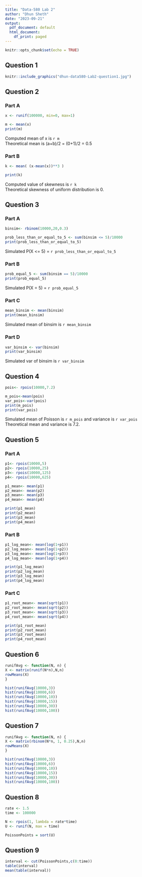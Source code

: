 ---
title: "Data-580 Lab 2"
author: "Dhun Sheth"
date: "2023-09-21"
output:
  pdf_document: default
  html_document:
    df_print: paged
---

```{r setup, include=FALSE}
knitr::opts_chunk$set(echo = TRUE)
```

## Question 1



```{r question_1a}

knitr::include_graphics("dhun-data580-Lab2-question1.jpg")

```


## Question 2
### Part A

``` {r question_2_a}

x <- runif(100000, min=0, max=1)

m <- mean(x)
print(m)

```

Computed mean of x is `r m` \
Theoretical mean is (a+b)/2 = (0+1)/2 = 0.5


### Part B

``` {r question_2_b}

k <- mean( (x-mean(x))**3 )

print(k)

```

Computed value of skewness is `r k` \
Theoretical skewness of uniform distribution is 0.


## Question 3
### Part A

```{r question_3a}

binsim<- rbinom(10000,20,0.3)

prob_less_than_or_equal_to_5 <- sum(binsim <= 5)/10000
print(prob_less_than_or_equal_to_5)
```

Simulated P(X <= 5) = `r prob_less_than_or_equal_to_5`


### Part B

```{r question_3b}

prob_equal_5 <- sum(binsim == 5)/10000
print(prob_equal_5)
```

Simulated P(X = 5) = `r prob_equal_5`


### Part C

```{r question_3c}

mean_binsim <- mean(binsim)
print(mean_binsim)
```

Simulated mean of binsim is `r mean_binsim`


### Part D

```{r question_3d}

var_binsim <- var(binsim)
print(var_binsim)
```

Simulated var of binsim is `r var_binsim`

## Question 4
```{r question_4}

pois<- rpois(10000,7.2)

m_pois<-mean(pois)
var_pois<-var(pois)
print(m_pois)
print(var_pois)
```

Simulated mean of Poisson is `r m_pois` and variance is `r var_pois` \
Theoretical mean and variance is 7.2.

## Question 5
### Part A
```{r question_5a}

p1<- rpois(10000,5)
p2<- rpois(10000,25)
p3<- rpois(10000,125)
p4<- rpois(10000,625)

p1_mean<- mean(p1)
p2_mean<- mean(p2)
p3_mean<- mean(p3)
p4_mean<- mean(p4)

print(p1_mean)
print(p2_mean)
print(p3_mean)
print(p4_mean)

```

### Part B
```{r question_5b}


p1_log_mean<- mean(log(1+p1))
p2_log_mean<- mean(log(1+p2))
p3_log_mean<- mean(log(1+p3))
p4_log_mean<- mean(log(1+p4))

print(p1_log_mean)
print(p2_log_mean)
print(p3_log_mean)
print(p4_log_mean)

```

### Part C
```{r question_5c}


p1_root_mean<- mean(sqrt(p1))
p2_root_mean<- mean(sqrt(p2))
p3_root_mean<- mean(sqrt(p3))
p4_root_mean<- mean(sqrt(p4))

print(p1_root_mean)
print(p2_root_mean)
print(p3_root_mean)
print(p4_root_mean)

```


## Question 6
```{r question_6, include=FALSE}

runifAvg <- function(N, n) {
X <- matrix(runif(N*n),N,n)
rowMeans(X)
}

hist(runifAvg(10000,3))
hist(runifAvg(10000,6))
hist(runifAvg(10000,10))
hist(runifAvg(10000,15))
hist(runifAvg(10000,30))
hist(runifAvg(10000,100))

```


## Question 7
```{r question_7, include=FALSE}

runifAvg <- function(N, n) {
X <- matrix(rbinom(N*n, 1, 0.25),N,n)
rowMeans(X)
}

hist(runifAvg(10000,3))
hist(runifAvg(10000,6))
hist(runifAvg(10000,10))
hist(runifAvg(10000,15))
hist(runifAvg(10000,30))
hist(runifAvg(10000,100))

```

## Question 8
```{r question_8, include=FALSE}
rate <- 1.5
time <- 100000

N <- rpois(1, lambda = rate*time)
U <- runif(N, max = time)

PoissonPoints = sort(U)

```


## Question 9
```{r question_9, include=FALSE}

interval <- cut(PoissonPoints,c(0:time))
table(interval)
mean(table(interval))


```





